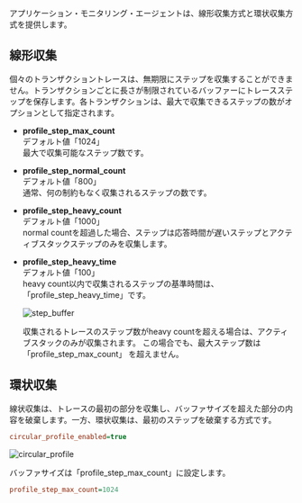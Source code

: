 アプリケーション・モニタリング・エージェントは、線形収集方式と環状収集方式を提供します。

## 線形収集

個々のトランザクショントレースは、無期限にステップを収集することができません。トランザクションごとに長さが制限されているバッファーにトレースステップを保存します。各トランザクションは、最大で収集できるステップの数がオプションとして指定されます。

-   **profile_step_max_count**\
      デフォルト値「1024」<br/>
      最大で収集可能なステップ数です。

-   **profile_step_normal_count**\
      デフォルト値「800」<br />
      通常、何の制約もなく収集されるステップの数です。

-   **profile_step_heavy_count**\
      デフォルト値「1000」<br/>
      normal countを超過した場合、ステップは応答時間が遅いステップとアクティブスタックステップのみを収集します。

-   **profile_step_heavy_time**\
      デフォルト値「100」<br/>
      heavy count以内で収集されるステップの基準時間は、「profile_step_heavy_time」です。

      ![step_buffer](https://img.whatap.io/media/agent_java/data/step_buffer.png) 

      収集されるトレースのステップ数がheavy countを超える場合は、アクティブスタックのみが収集されます。 この場合でも、最大ステップ数は 「profile_step_max_count」 を超えません。

## 環状収集

線状収集は、トレースの最初の部分を収集し、バッファサイズを超えた部分の内容を破棄します。一方、環状収集は、最初のステップを破棄する方式です。 

```ini
circular_profile_enabled=true
```

![circular_profile](https://img.whatap.io/media/agent_java/data/circular_profile.png)

バッファサイズは「profile_step_max_count」に設定します。

```ini
profile_step_max_count=1024
```
